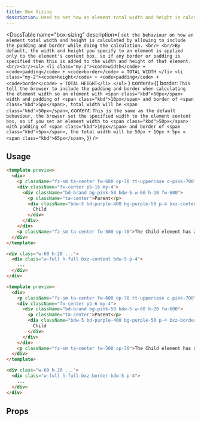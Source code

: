 ```yaml
---
title: Box Sizing
description: Used to set how an element total width and height is calculated.
---
```


<DocsTable
  name="box-sizing"
  description={
    `
      set the behaviour on how an element total width and height is calculated by allowing to include the padding and border while doing the calculation. <br/> <br/>By default, the width and height you specify to an element is applied only to the element's content box, so if any border or padding is specified then this is added to the width and height of that element.<br/><br/><ul>
      <li class="my-2"><code>width</code> + <code>padding</code> + <code>border</code> = TOTAL WIDTH </li>
      <li class="my-2"><code>height</code> + <code>padding</code> + <code>border</code> = TOTAL HEIGHT</li>
    </ul>
    `
  }
  content={{
    border: `This tell the browser to include the padding and border when calculating the element width so an element with <span class="kbd">50px</span> width and padding of <span class="kbd">10px</span> and border of <span class="kbd">5px</span>, total width will be <span class="kbd">50px</span>`,
    content: `This is the same as the default behaviour, the browser set the specified width to the element content box, so if you set an element width to <span class="kbd">50px</span> with padding of <span class="kbd">10px</span> and border of <span class="kbd">5px</span>, the total width will be 50px + 10px + 5px = <span class="kbd">65px</span>`,
  }}
/>

## Usage

```html rose
<template preview>
  <div>
    <p className="fz-sm ta-center fw-600 op-70 tt-uppercase c-pink-700">Content Box</p>
    <div className="fx-center pb-16 my-4">
      <div className="bd-brand bg-pink-50 bdw-5 w-60 h-20 fw-600">
        <p className="ta-center">Parent</p>
        <div className="bdw-5 bd-purple-400 bg-purple-50 p-4 bxz-content w-full h-full fx-center">
          Child
        </div>
      </div>
    </div>
    <p className="fz-sm ta-center fw-500 op-70">The Child element has a padding of 1rem (16px) and border width of 5px</p>
  </div>
</template>

<div class="w-60 h-20 ...">
  <div class="w-full h-full bxz-content bdw-5 p-4">
    ...
  </div>
</div>
```

```html rose
<template preview>
  <div>
    <p className="fz-sm ta-center fw-600 op-70 tt-uppercase c-pink-700">Border Box</p>
    <div className="fx-center pb-6 my-4">
      <div className="bd-brand bg-pink-50 bdw-5 w-60 h-20 fw-600">
        <p className="ta-center">Parent</p>
        <div className="bdw-5 bd-purple-400 bg-purple-50 p-4 bxz-border w-full h-full fx-center">
          Child
        </div>
      </div>
    </div>
    <p className="fz-sm ta-center fw-500 op-70">The Child element has a padding of 1rem (16px) and border width of 5px</p>
  </div>
</template>

<div class="w-60 h-20 ...">
  <div class="w-full h-full bxz-border bdw-5 p-4">
    ...
  </div>
</div>
```

## Props

<DocsTable
  name="box-sizing"
  type="props"
/>


